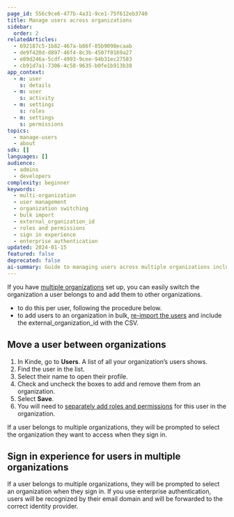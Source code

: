 ```yaml
---
page_id: 556c9ce6-477b-4a31-9ce1-75f612eb3740
title: Manage users across organizations
sidebar:
  order: 2
relatedArticles:
  - 692187c5-1b82-467a-b86f-85b9098ecaab
  - de9f420d-d897-46f4-8c3b-4507f0169a27
  - e89d246a-5cdf-4993-9cee-94b31ec27583
  - cb91d7a1-7306-4c58-9635-b0fe1b913b38
app_context:
  - m: user
    s: details
  - m: user
    s: activity
  - m: settings
    s: roles
  - m: settings
    s: permissions
topics:
  - manage-users
  - about
sdk: []
languages: []
audience:
  - admins
  - developers
complexity: beginner
keywords:
  - multi-organization
  - user management
  - organization switching
  - bulk import
  - external_organization_id
  - roles and permissions
  - sign in experience
  - enterprise authentication
updated: 2024-01-15
featured: false
deprecated: false
ai-summary: Guide to managing users across multiple organizations including moving users between organizations, bulk operations, and sign-in experience for multi-org users.
---
```


If you have [multiple organizations](/build/organizations/multi-tenancy-using-organizations/) set up, you can easily switch the organization a user belongs to and add them to other organizations.

- to do this per user, following the procedure below.
- to add users to an organization in bulk, [re-import the users](/manage-users/add-and-edit/import-users-in-bulk/) and include the external_organization_id with the CSV.

## **Move a user between organizations**

1. In Kinde, go to **Users**. A list of all your organization’s users shows.
2. Find the user in the list.
3. Select their name to open their profile.
4. Check and uncheck the boxes to add and remove them from an organization.
5. Select **Save**.
6. You will need to [separately add roles and permissions](/manage-users/roles-and-permissions/apply-roles-and-permissions-to-users/) for this user in the organization.

If a user belongs to multiple organizations, they will be prompted to select the organization they want to access when they sign in.

## Sign in experience for users in multiple organizations

If a user belongs to multiple organizations, they will be prompted to select an organization when they sign in. If you use enterprise authentication, users will be recognized by their email domain and will be forwarded to the correct identity provider.
